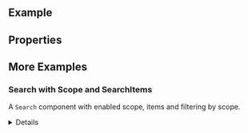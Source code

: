 
<Meta of={ComponentStories} />

<DocsHeader of={ComponentStories} experimental />

<br />

## Example

<Canvas of={ComponentStories.Default} />

## Properties

<ControlsWithNote of={ComponentStories.Default} />

## More Examples

### Search with Scope and SearchItems

A `Search` component with enabled scope, items and filtering by scope.

<Canvas of={ComponentStories.WithScopeAndItems} />

<details>

    <summary>Show static code</summary>

```tsx
const scopeData = [
  { name: 'Laptop', scope: 'products' },
  { name: 'Leave Requests', scope: 'apps' },
  { name: 'Log work', scope: 'apps' },
  { name: 'Manage Products', scope: 'apps' },
  { name: 'Mobile Phones', scope: 'products' },
  { name: 'Tablet', scope: 'products' }
];

function SearchComponent(props) {
  const [filterData, setFilterData] = useState(scopeData);

  const handleScopeChange: SearchPropTypes['onScopeChange'] = (e) => {
    props.onScopeChange(e);
    const { scope } = e.detail;
    if (scope.text === 'All') {
      setFilterData(scopeData);
    } else {
      setFilterData(
        scopeData.filter((item) => {
          return item.scope === scope.text.toLowerCase();
        })
      );
    }
  };

  return (
    <Search {...props} onScopeChange={handleScopeChange}>
      {filterData.map((item) => {
        return <SearchItem key={item.name} text={item.name} scopeName={item.scope} />;
      })}
    </Search>
  );
}
```

</details>

<Footer />
